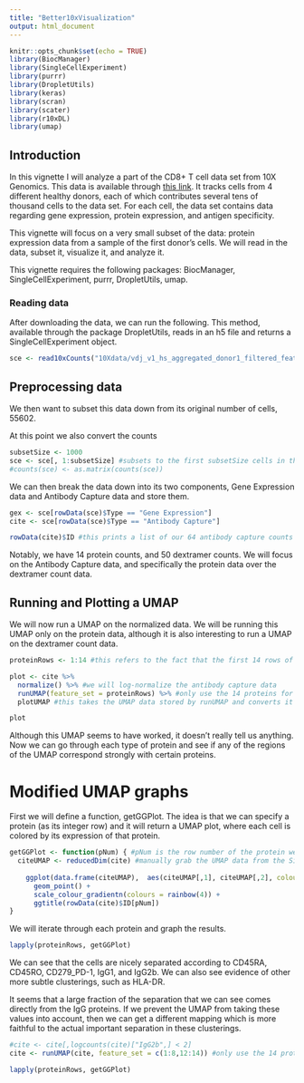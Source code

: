 ```yaml
---
title: "Better10xVisualization"
output: html_document
---
```


```r
knitr::opts_chunk$set(echo = TRUE)
library(BiocManager)
library(SingleCellExperiment)
library(purrr)
library(DropletUtils)
library(keras)
library(scran)
library(scater)
library(r10xDL)
library(umap)
```

## Introduction

In this vignette I will analyze a part of the CD8+ T cell data set from 10X Genomics. This data is available through [this link](https://support.10xgenomics.com/single-cell-vdj/datasets). It tracks cells from 4 different healthy donors, each of which contributes several tens of thousand cells to the data set. For each cell, the data set contains data regarding gene expression, protein expression, and antigen specificity.  

This vignette will focus on a very small subset of the data: protein expression data from a sample of the first donor's cells. We will read in the data, subset it, visualize it, and analyze it.  

This vignette requires the following packages: BiocManager, SingleCellExperiment, purrr, DropletUtils, umap.

### Reading data

After downloading the data, we can run the following. This method, available through the package DropletUtils, reads in an h5 file and returns a SingleCellExperiment object.

```r
sce <- read10xCounts("10Xdata/vdj_v1_hs_aggregated_donor1_filtered_feature_bc_matrix.h5") #this file can be downloaded from the 10x site linked above
```

## Preprocessing data

We then want to subset this data down from its original number of cells, 55602. 

At this point we also convert the counts 

```r
subsetSize <- 1000
sce <- sce[, 1:subsetSize] #subsets to the first subsetSize cells in the object
#counts(sce) <- as.matrix(counts(sce))
```

We can then break the data down into its two components, Gene Expression data and Antibody Capture data and store them.

```r
gex <- sce[rowData(sce)$Type == "Gene Expression"]
cite <- sce[rowData(sce)$Type == "Antibody Capture"]

rowData(cite)$ID #this prints a list of our 64 antibody capture counts
```

Notably, we have 14 protein counts, and 50 dextramer counts. We will focus on the Antibody Capture data, and specifically the protein data over the dextramer count data.

## Running and Plotting a UMAP

We will now run a UMAP on the normalized data. We will be running this UMAP only on the protein data, although it is also interesting to run a UMAP on the dextramer count data. 

```r
proteinRows <- 1:14 #this refers to the fact that the first 14 rows of the cite data are protein counts

plot <- cite %>%
  normalize() %>% #we will log-normalize the antibody capture data
  runUMAP(feature_set = proteinRows) %>% #only use the 14 proteins for computing the umap
  plotUMAP #this takes the UMAP data stored by runUMAP and converts it to a ggplot object
```

```r
plot
```

Although this UMAP seems to have worked, it doesn't really tell us anything. Now we can go through each type of protein and see if any of the regions of the UMAP correspond strongly with certain proteins.

# Modified UMAP graphs

First we will define a function, getGGPlot. The idea is that we can specify a protein (as its integer row) and it will return a UMAP plot, where each cell is colored by its expression of that protein.

```r
getGGPlot <- function(pNum) { #pNum is the row number of the protein we want to see
  citeUMAP <- reducedDim(cite) #manually grab the UMAP data from the SingleCellExperiment object
    
    ggplot(data.frame(citeUMAP),  aes(citeUMAP[,1], citeUMAP[,2], colour = logcounts(cite)[pNum,])) + #we want cells colored to their expression of the given protein
      geom_point() +
      scale_colour_gradientn(colours = rainbow(4)) +
      ggtitle(rowData(cite)$ID[pNum])
}
```

We will iterate through each protein and graph the results.

```r
lapply(proteinRows, getGGPlot)
```

We can see that the cells are nicely separated according to CD45RA, CD45RO, CD279_PD-1, IgG1, and IgG2b. We can also see evidence of other more subtle clusterings, such as HLA-DR. 

It seems that a large fraction of the separation that we can see comes directly from the IgG proteins. If we prevent the UMAP from taking these values into account, then we can get a different mapping which is more faithful to the actual important separation in these clusterings.

```r
#cite <- cite[,logcounts(cite)["IgG2b",] < 2]
cite <- runUMAP(cite, feature_set = c(1:8,12:14)) #only use the 14 proteins for computing the umap
```

```r
lapply(proteinRows, getGGPlot)
```


